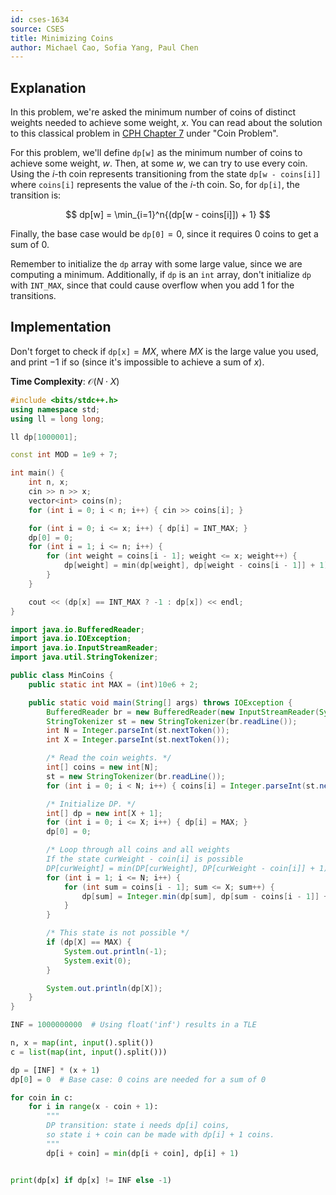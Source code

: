 ```yaml
---
id: cses-1634
source: CSES
title: Minimizing Coins
author: Michael Cao, Sofia Yang, Paul Chen
---
```


## Explanation

In this problem, we're asked the minimum number of coins of distinct weights
needed to achieve some weight, $x$. You can read about the solution to this
classical problem in [CPH Chapter 7](/CPH.pdf) under "Coin Problem".

For this problem, we'll define $\texttt{dp[w]}$ as the minimum number of coins
to achieve some weight, $w$. Then, at some $w$, we can try to use every coin.
Using the $i$-th coin represents transitioning from the state
$\texttt{dp[w - coins[i]]}$ where $\texttt{coins[i]}$ represents the value of
the $i$-th coin. So, for $\texttt{dp[i]}$, the transition is:

$$
dp[w] = \min_{i=1}^n{(dp[w - coins[i]]) + 1}
$$

Finally, the base case would be $\texttt{dp[0]} = 0$, since it requires $0$
coins to get a sum of $0$.

<Warning>

Remember to initialize the $\texttt{dp}$ array with some large value, since we
are computing a minimum. Additionally, if $\texttt{dp}$ is an `int` array, don't
initialize $\texttt{dp}$ with `INT_MAX`, since that could cause overflow when
you add 1 for the transitions.

</Warning>

## Implementation

<Warning>

Don't forget to check if $\texttt{dp[x]} = MX$, where $MX$ is the large value
you used, and print $-1$ if so (since it's impossible to achieve a sum of $x$).

</Warning>

**Time Complexity**: $\mathcal O(N\cdot X)$

<LanguageSection>
<CPPSection>

```cpp
#include <bits/stdc++.h>
using namespace std;
using ll = long long;

ll dp[1000001];

const int MOD = 1e9 + 7;

int main() {
	int n, x;
	cin >> n >> x;
	vector<int> coins(n);
	for (int i = 0; i < n; i++) { cin >> coins[i]; }

	for (int i = 0; i <= x; i++) { dp[i] = INT_MAX; }
	dp[0] = 0;
	for (int i = 1; i <= n; i++) {
		for (int weight = coins[i - 1]; weight <= x; weight++) {
			dp[weight] = min(dp[weight], dp[weight - coins[i - 1]] + 1);
		}
	}

	cout << (dp[x] == INT_MAX ? -1 : dp[x]) << endl;
}
```

</CPPSection>
<JavaSection>

```java
import java.io.BufferedReader;
import java.io.IOException;
import java.io.InputStreamReader;
import java.util.StringTokenizer;

public class MinCoins {
	public static int MAX = (int)10e6 + 2;

	public static void main(String[] args) throws IOException {
		BufferedReader br = new BufferedReader(new InputStreamReader(System.in));
		StringTokenizer st = new StringTokenizer(br.readLine());
		int N = Integer.parseInt(st.nextToken());
		int X = Integer.parseInt(st.nextToken());

		/* Read the coin weights. */
		int[] coins = new int[N];
		st = new StringTokenizer(br.readLine());
		for (int i = 0; i < N; i++) { coins[i] = Integer.parseInt(st.nextToken()); }

		/* Initialize DP. */
		int[] dp = new int[X + 1];
		for (int i = 0; i <= X; i++) { dp[i] = MAX; }
		dp[0] = 0;

		/* Loop through all coins and all weights
		If the state curWeight - coin[i] is possible
		DP[curWeight] = min(DP[curWeight], DP[curWeight - coin[i]] + 1). */
		for (int i = 1; i <= N; i++) {
			for (int sum = coins[i - 1]; sum <= X; sum++) {
				dp[sum] = Integer.min(dp[sum], dp[sum - coins[i - 1]] + 1);
			}
		}

		/* This state is not possible */
		if (dp[X] == MAX) {
			System.out.println(-1);
			System.exit(0);
		}

		System.out.println(dp[X]);
	}
}
```

</JavaSection>
<PySection>

```py
INF = 1000000000  # Using float('inf') results in a TLE

n, x = map(int, input().split())
c = list(map(int, input().split()))

dp = [INF] * (x + 1)
dp[0] = 0  # Base case: 0 coins are needed for a sum of 0

for coin in c:
	for i in range(x - coin + 1):
		"""
		DP transition: state i needs dp[i] coins,
		so state i + coin can be made with dp[i] + 1 coins.
		"""
		dp[i + coin] = min(dp[i + coin], dp[i] + 1)


print(dp[x] if dp[x] != INF else -1)
```

</PySection>
</LanguageSection>
